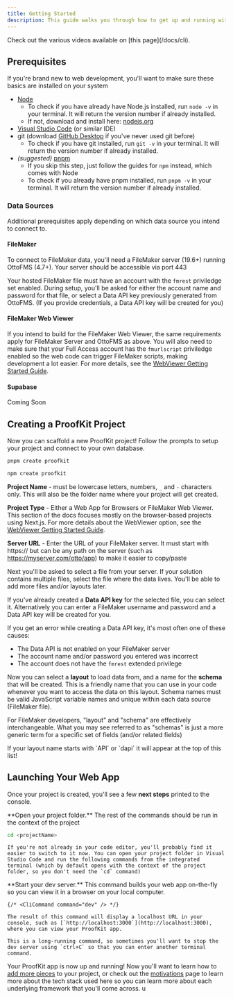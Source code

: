 ```yaml
---
title: Getting Started
description: This guide walks you through how to get up and running with a new ProofKit project.
---
```



<Callout title="Are you more of a visual learner?">
  Check out the various videos available on [this page](/docs/cli).
</Callout>

## Prerequisites

If you're brand new to web development, you'll want to make sure these basics are installed on your system

- [Node](https://nodejs.org/en)
  - To check if you have already have Node.js installed, run `node -v` in your terminal. It will return the version number if already installed.
  - If not, download and install here: [nodejs.org](https://nodejs.org/en)
- [Visual Studio Code](https://code.visualstudio.com/download) (or similar IDE)
- git (download [GitHub Desktop](https://github.com/apps/desktop) if you've never used git before)
  - To check if you have git installed, run `git -v` in your terminal. It will return the version number if already installed.
- _(suggested)_ [pnpm](https://pnpm.io/installation)
  - If you skip this step, just follow the guides for `npm` instead, which comes with Node
  - To check if you already have pnpm installed, run `pnpm -v` in your terminal. It will return the version number if already installed.

### Data Sources

Additional prerequisites apply depending on which data source you intend to connect to.

#### FileMaker

To connect to FileMaker data, you'll need a FileMaker server (19.6+) running OttoFMS (4.7+). Your server should be accessible via port 443

Your hosted FileMaker file must have an account with the `fmrest` priviledge set enabled. During setup, you'll be asked for either the account name and password for that file, or select a Data API key previously generated from OttoFMS. (If you provide credentials, a Data API key will be created for you)

#### FileMaker Web Viewer

If you intend to build for the FileMaker Web Viewer, the same requirements apply for FileMaker Server and OttoFMS as above. You will also need to make sure that your Full Access account has the `fmurlscript` priviledge enabled so the web code can trigger FileMaker scripts, making development a lot easier. For more details, see the [WebViewer Getting Started Guide](/webviewer/getting-started).

#### Supabase

Coming Soon

## Creating a ProofKit Project

Now you can scaffold a new ProofKit project! Follow the prompts to setup your project and connect to your own database.

```bash tab="pnpm"
pnpm create proofkit
```

```bash tab="npm"
npm create proofkit
```

**Project Name** - must be lowercase letters, numbers, `_` and `-` characters only. This will also be the folder name where your project will get created.

**Project Type** - Either a Web App for Browsers or FileMaker Web Viewer. This section of the docs focuses mostly on the browser-based projects using Next.js. For more details about the WebViewer option, see the [WebViewer Getting Started Guide](/webviewer/getting-started).

**Server URL** - Enter the URL of your FileMaker server. It must start with https:// but can be any path on the server (such as https://myserver.com/otto/app) to make it easier to copy/paste

Next you'll be asked to select a file from your server. If your solution contains multiple files, select the file where the data lives. You'll be able to add more files and/or layouts later.

If you've already created a **Data API key** for the selected file, you can select it. Alternatively you can enter a FileMaker username and password and a Data API key will be created for you.

<Callout title="Data API Key Troubleshooting">
If you get an error while creating a Data API key, it's most often one of these causes:

- The Data API is not enabled on your FileMaker server
- The account name and/or password you entered was incorrect
- The account does not have the `fmrest` extended privilege

</Callout>

Now you can select a **layout** to load data from, and a name for the **schema** that will be created. This is a friendly name that you can use in your code whenever you want to access the data on this layout. Schema names must be valid JavaScript variable names and unique within each data source (FileMaker file).

For FileMaker developers, "layout" and "schema" are effectively interchangeable. What you may see referred to as "schemas" is just a more generic term for a specific set of fields (and/or related fields)

<Callout title="Tip">
  If your layout name starts with `API` or `dapi` it will appear at the top of
  this list!
</Callout>

## Launching Your Web App

Once your project is created, you'll see a few **next steps** printed to the console.

<Steps>
<Step>
  **Open your project folder.** The rest of the commands should be run in the context of the project

```bash
cd <projectName>
```

    If you're not already in your code editor, you'll probably find it easier to switch to it now. You can open your project folder in Visual Studio Code and run the following commands from the integrated terminal (which by default opens with the context of the project folder, so you don't need the `cd` command)

</Step>

<Step>
**Start your dev server.** This command builds your web app on-the-fly so you can view it in a browser on your local computer.

    {/* <CliCommand command="dev" /> */}

    The result of this command will display a localhost URL in your console, such as [`http://localhost:3000`](http://localhost:3000), where you can view your ProofKit app.

    This is a long-running command, so sometimes you'll want to stop the dev server using `ctrl+C` so that you can enter another terminal command.

</Step>
</Steps>

Your ProofKit app is now up and running! Now you'll want to learn how to [add more pieces](/guides/adding-components) to your project, or check out the [motivations](/guides/motivation) page to learn more about the tech stack used here so you can learn more about each underlying framework that you'll come across.
u

